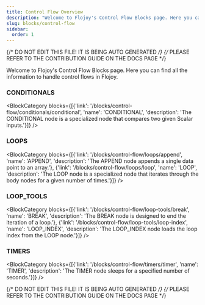 ```yaml
---
title: Control Flow Overview
description: "Welcome to Flojoy's Control Flow Blocks page. Here you can find all the information to handle control flows in Flojoy."
slug: blocks/control-flow
sidebar:
  order: 1
---
```


{/* DO NOT EDIT THIS FILE! IT IS BEING AUTO GENERATED */}
{/* PLEASE REFER TO THE CONTRIBUTION GUIDE ON THE DOCS PAGE */}


Welcome to Flojoy's Control Flow Blocks page. Here you can find all the information to handle control flows in Flojoy.

### CONDITIONALS
<BlockCategory blocks={[{'link': '/blocks/control-flow/conditionals/conditional', 'name': 'CONDITIONAL', 'description': 'The CONDITIONAL node is a specialized node that compares two given Scalar inputs.'}]} />

### LOOPS
<BlockCategory blocks={[{'link': '/blocks/control-flow/loops/append', 'name': 'APPEND', 'description': 'The APPEND node appends a single data point to an array.'}, {'link': '/blocks/control-flow/loops/loop', 'name': 'LOOP', 'description': 'The LOOP node is a specialized node that iterates through the body nodes for a given number of times.'}]} />

### LOOP_TOOLS
<BlockCategory blocks={[{'link': '/blocks/control-flow/loop-tools/break', 'name': 'BREAK', 'description': 'The BREAK node is designed to end the iteration of a loop.'}, {'link': '/blocks/control-flow/loop-tools/loop-index', 'name': 'LOOP_INDEX', 'description': 'The LOOP_INDEX node loads the loop index from the LOOP node.'}]} />

### TIMERS
<BlockCategory blocks={[{'link': '/blocks/control-flow/timers/timer', 'name': 'TIMER', 'description': 'The TIMER node sleeps for a specified number of seconds.'}]} />

{/* DO NOT EDIT THIS FILE! IT IS BEING AUTO GENERATED */}
{/* PLEASE REFER TO THE CONTRIBUTION GUIDE ON THE DOCS PAGE */}
